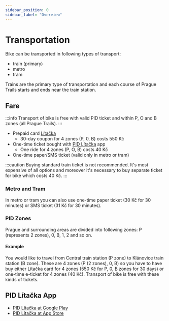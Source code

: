 ```yaml
---
sidebar_position: 0
sidebar_label: "Overview"
---
```


# Transportation

Bike can be transported in following types of transport:
- train (primary)
- metro
- tram

Trains are the primary type of transportation and each course of Prague Trails starts and ends near the train station.

## Fare

:::info
Transport of bike is free with valid PID ticket and within P, O and B zones (all Prague Trails).
:::

- Prepaid card [Lítačka](https://pidlitacka.cz/en)
  - 30-day coupon for 4 zones (P, 0, B) costs 550 Kč
- One-time ticket bought with [PID Lítačka](#pid-lítačka-app) app
  - One ride for 4 zones (P, O, B) costs 40 Kč
- One-time paper/SMS ticket (valid only in metro or tram)

:::caution
Buying standard train ticket is not recommended.
It's most expensive of all options and moreover it's necessary to buy separate ticket for bike which costs 40 Kč.
:::

### Metro and Tram

In metro or tram you can also use one-time paper ticket (30 Kč for 30 minutes) or SMS ticket (31 Kč for 30 minutes).

### PID Zones

Prague and surrounding areas are divided into following zones: P (represents 2 zones), 0, B, 1, 2 and so on.

#### Example

You would like to travel from Central train station (P zone) to Klánovice train station (B zone).
These are 4 zones (P (2 zones), 0, B) so you have to have buy either Lítačka card for 4 zones (550 Kč for P, 0, B zones for 30 days) or one-time e-ticket for 4 zones (40 Kč).
Transport of bike is free with these kinds of tickets.

## PID Lítačka App

- [PID Lítačka at Google Play](https://play.google.com/store/apps/details?id=cz.dpp.praguepublictransport)
- [PID Lítačka at App Store](https://apps.apple.com/cz/app/pid-l%C3%ADta%C4%8Dka/id983071129)
